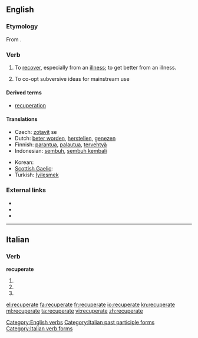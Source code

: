 ==English==

===Etymology===
From {{etyl|la}} {{term|lang=la|recuperare||to get again, regain, recover, revive, restore, {{etyl|ML.}} also intransitive revive, convalesce, recover}}.

===Verb===
{{en-verb|recuperat|es}}

# To [[recover]], especially from an [[illness]]; to get better from an illness.
# {{sociology}} To co-opt subversive ideas for mainstream use

====Derived terms====
* [[recuperation]]

====Translations====
{{trans-top|to recover, especially from an illness}}
* Czech: [[zotavit]] se
* Dutch: [[beter worden]], [[herstellen]], [[genezen]]
* Finnish: [[parantua]], [[palautua]], [[tervehtyä]]
* Indonesian: [[sembuh]], [[sembuh kembali]]
{{trans-mid}}
* Korean: {{t|ko|회복하다|sc=Kore}}
* [[Scottish Gaelic]]: {{t-|gd|slànaich|xs=Scottish Gaelic}}
* Turkish: [[İyileşmek]]
{{trans-bottom}}

===External links===
* {{R:Webster 1913}}
* {{R:Century 1911}}
* {{R:OneLook}}

[[Category:English verbs]]

----

==Italian==

===Verb===
'''recuperate'''

# {{form of|[[second-person|Second-person]] [[plural]] [[present tense]]|recuperare|lang=Italian}}
# {{form of|Second-person plural [[imperative]]|recuperare|lang=Italian}}
# {{form of|[[feminine|Feminine]] plural|recuperato}}

[[Category:Italian past participle forms]]
[[Category:Italian verb forms]]

[[el:recuperate]]
[[fa:recuperate]]
[[fr:recuperate]]
[[io:recuperate]]
[[kn:recuperate]]
[[ml:recuperate]]
[[ta:recuperate]]
[[vi:recuperate]]
[[zh:recuperate]]